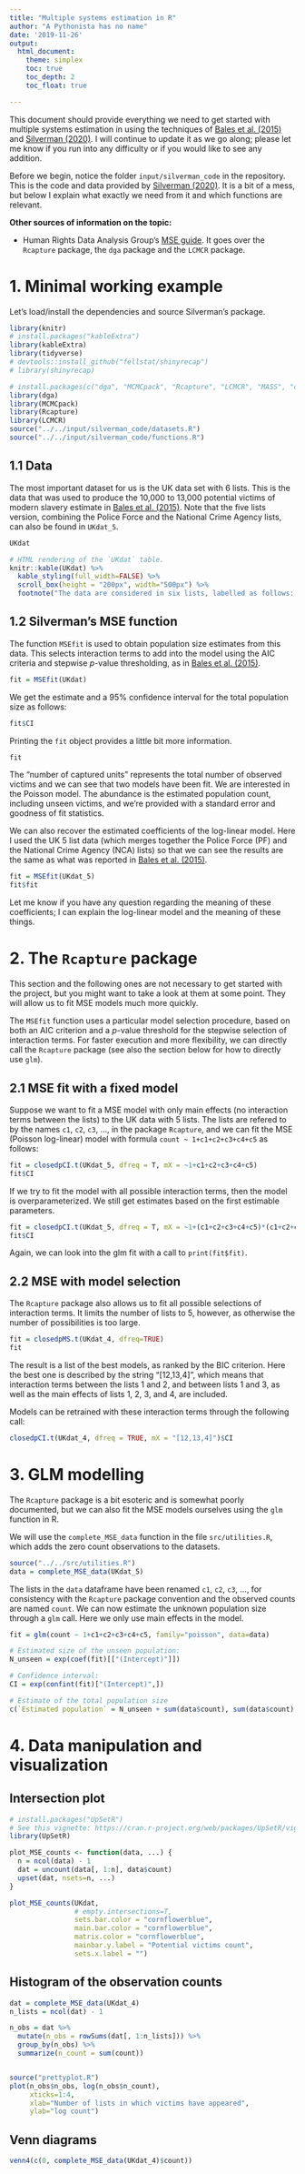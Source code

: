 ```yaml
---
title: "Multiple systems estimation in R"
author: "A Pythonista has no name"
date: '2019-11-26'
output:
  html_document:
    theme: simplex
    toc: true
    toc_depth: 2
    toc_float: true

---
```


This document should provide everything we need to get started with multiple systems estimation in \texttt{R} using the techniques of [Bales et al. (2015)](https://rss.onlinelibrary.wiley.com/doi/epdf/10.1111/j.1740-9713.2015.00824.x) and [Silverman (2020)](https://arxiv.org/pdf/1902.06078.pdf). I will continue to update it as we go along; please let me know if you run into any difficulty or if you would like to see any addition.

Before we begin, notice the folder `input/silverman_code` in the repository. This is the code and data provided by [Silverman (2020)](https://arxiv.org/pdf/1902.06078.pdf). It is a bit of a mess, but below I explain what exactly we need from it and which functions are relevant.

**Other sources of information on the topic:**

  - Human Rights Data Analysis Group's [MSE guide](https://hrdag.org/tech-notes/basic-mse.html). It goes over the `Rcapture` package, the `dga` package and the `LCMCR` package.

# 1. Minimal working example

Let's load/install the dependencies and source Silverman's package.

```r
library(knitr)
# install.packages("kableExtra")
library(kableExtra)
library(tidyverse)
# devtools::install_github("fellstat/shinyrecap")
# library(shinyrecap)

# install.packages(c("dga", "MCMCpack", "Rcapture", "LCMCR", "MASS", "coda"))
library(dga)
library(MCMCpack)
library(Rcapture)
library(LCMCR)
source("../../input/silverman_code/datasets.R")
source("../../input/silverman_code/functions.R")
```

## 1.1 Data

The most important dataset for us is the UK data set with 6 lists. This is the data that was used to produce the 10,000 to 13,000 potential victims of modern slavery estimate in [Bales et al. (2015)](https://rss.onlinelibrary.wiley.com/doi/epdf/10.1111/j.1740-9713.2015.00824.x). Note that the five lists version, combining the Police Force and the National Crime Agency lists, can also be found in `UKdat_5`.

```r
UKdat
```

```r
# HTML rendering of the `UKdat` table.
knitr::kable(UKdat) %>% 
  kable_styling(full_width=FALSE) %>% 
  scroll_box(height = "200px", width="500px") %>% 
  footnote("The data are considered in six lists, labelled as follows:  LA--Local authorities; NG--Non-government organisations; PF--Police forces; GO--Government organisations; GP--General public; NCA--National Crime Agency.", footnote_as_chunk=T)
```

## 1.2 Silverman's MSE function

The function `MSEfit` is used to obtain population size estimates from this data. This selects interaction terms to add into the model using the AIC criteria and stepwise $p$-value thresholding, as in [Bales et al. (2015)](https://rss.onlinelibrary.wiley.com/doi/epdf/10.1111/j.1740-9713.2015.00824.x).

```r
fit = MSEfit(UKdat)
```

We get the estimate and a $95\%$ confidence interval for the total population size as follows:
```r
fit$CI
```

Printing the `fit` object provides a little bit more information. 
```r
fit
```
The "number of captured units" represents the total number of observed victims and we can see that two models have been fit. We are interested in the Poisson model. The abundance is the estimated population count, including unseen victims, and we're provided with a standard error and goodness of fit statistics.

We can also recover the estimated coefficients of the log-linear model. Here I used the UK 5 list data (which merges together the Police Force (PF) and the National Crime Agency (NCA) lists) so that we can see the results are the same as what was reported in [Bales et al. (2015)](https://rss.onlinelibrary.wiley.com/doi/epdf/10.1111/j.1740-9713.2015.00824.x).  

```r
fit = MSEfit(UKdat_5)
fit$fit
```

Let me know if you have any question regarding the meaning of these coefficients; I can explain the log-linear model and the meaning of these things.

# 2. The `Rcapture` package

This section and the following ones are not necessary to get started with the project, but you might want to take a look at them at some point. They will allow us to fit MSE models much more quickly.

The `MSEfit` function uses a particular model selection procedure, based on both an AIC criterion and a $p$-value threshold for the stepwise selection of interaction terms. For faster execution and more flexibility, we can directly call the `Rcapture` package (see also the section below for how to directly use `glm`).

## 2.1 MSE fit with a fixed model

Suppose we want to fit a MSE model with only main effects (no interaction terms between the lists) to the UK data with 5 lists. The lists are refered to by the names `c1`, `c2`, `c3`, ..., in the package `Rcapture`, and we can fit the MSE (Poisson log-linear) model with formula `count ~ 1+c1+c2+c3+c4+c5` as follows:

```r
fit = closedpCI.t(UKdat_5, dfreq = T, mX = ~1+c1+c2+c3+c4+c5)
fit$CI
```

If we try to fit the model with all possible interaction terms, then the model is overparameterized. We still get estimates based on the first estimable parameters.

```r
fit = closedpCI.t(UKdat_5, dfreq = T, mX = ~1+(c1+c2+c3+c4+c5)*(c1+c2+c3+c4+c5))
fit$CI
```

Again, we can look into the glm fit with a call to `print(fit$fit)`.

## 2.2 MSE with model selection

The `Rcapture` package also allows us to fit all possible selections of interaction terms. It limits the number of lists to $5$, however, as otherwise the number of possibilities is too large.

```r
fit = closedpMS.t(UKdat_4, dfreq=TRUE)
fit
```
The result is a list of the best models, as ranked by the BIC criterion. Here the best one is described by the string "[12,13,4]", which means that interaction terms between the lists 1 and 2, and between lists 1 and 3, as well as the main effects of lists 1, 2, 3, and 4, are included. 

Models can be retrained with these interaction terms through the following call:
```r
closedpCI.t(UKdat_4, dfreq = TRUE, mX = "[12,13,4]")$CI
```


# 3. GLM modelling

The `Rcapture` package is a bit esoteric and is somewhat poorly documented, but we can also fit the MSE models ourselves using the `glm` function in R.

We will use the `complete_MSE_data` function in the file `src/utilities.R`, which adds the zero count observations to the datasets.
```r
source("../../src/utilities.R")
data = complete_MSE_data(UKdat_5)
```

The lists in the `data` dataframe have been renamed `c1`, `c2`, `c3`, ..., for consistency with the `Rcapture` package convention and the observed counts are named `count`. We can now estimate the unknown population size through a `glm` call. Here we only use main effects in the model.

```r
fit = glm(count ~ 1+c1+c2+c3+c4+c5, family="poisson", data=data)

# Estimated size of the unseen population:
N_unseen = exp(coef(fit)[["(Intercept)"]])

# Confidence interval:
CI = exp(confint(fit)["(Intercept)",])

# Estimate of the total population size
c(`Estimated population` = N_unseen + sum(data$count), sum(data$count) + CI)
```

# 4. Data manipulation and visualization

## Intersection plot

```r
# install.packages("UpSetR")
# See this vignette: https://cran.r-project.org/web/packages/UpSetR/vignettes/basic.usage.html
library(UpSetR) 
```

```r
plot_MSE_counts <- function(data, ...) {
  n = ncol(data) - 1
  dat = uncount(data[, 1:n], data$count)
  upset(dat, nsets=n, ...)
}

plot_MSE_counts(UKdat, 
                # empty.intersections=T,
                sets.bar.color = "cornflowerblue",
                main.bar.color = "cornflowerblue",
                matrix.color = "cornflowerblue",
                mainbar.y.label = "Potential victims count",
                sets.x.label = "")
```


## Histogram of the observation counts

```r
dat = complete_MSE_data(UKdat_4)
n_lists = ncol(dat) - 1

n_obs = dat %>% 
  mutate(n_obs = rowSums(dat[, 1:n_lists])) %>% 
  group_by(n_obs) %>% 
  summarize(n_count = sum(count))


source("prettyplot.R")
plot(n_obs$n_obs, log(n_obs$n_count),
     xticks=1:4,
     xlab="Number of lists in which victims have appeared",
     ylab="log count")
```

## Venn diagrams



```r
venn4(c(0, complete_MSE_data(UKdat_4)$count))
```


